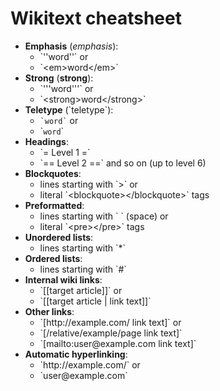 = Wikitext cheatsheet =

* '''Emphasis''' (''emphasis''):
** `<nowiki>''word''</nowiki>` or
** `<nowiki><em>word</em></nowiki>`
* '''Strong''' ('''strong'''):
** `<nowiki>'''word'''</nowiki>` or
** `<nowiki><strong>word</strong></nowiki>`
* '''Teletype''' (`teletype`):
** <tt>`word`</tt> or
** `<tt>word</tt>`
* '''Headings''':
** `= Level 1 =`
** `== Level 2 ==` and so on (up to level 6)
* '''Blockquotes''':
** lines starting with `>` or
** literal `<nowiki><blockquote></blockquote></nowiki>` tags
* '''Preformatted''':
** lines starting with `&nbsp;` (space) or
** literal `<nowiki><pre></pre></nowiki>` tags
* '''Unordered lists''':
** lines starting with `*`
* '''Ordered lists''':
** lines starting with `#`
* '''Internal wiki links''':
** `<nowiki>[[target article]]</nowiki>` or
** `<nowiki>[[target article | link text]]</nowiki>`
* '''Other links''':
** `<nowiki>[http://example.com/ link text]</nowiki>` or
** `<nowiki>[/relative/example/page link text]</nowiki>`
** `<nowiki>[mailto:user@example.com link text]</nowiki>`
* '''Automatic hyperlinking''':
** `<nowiki>http://example.com/</nowiki>` or
** `<nowiki>user@example.com</nowiki>`
